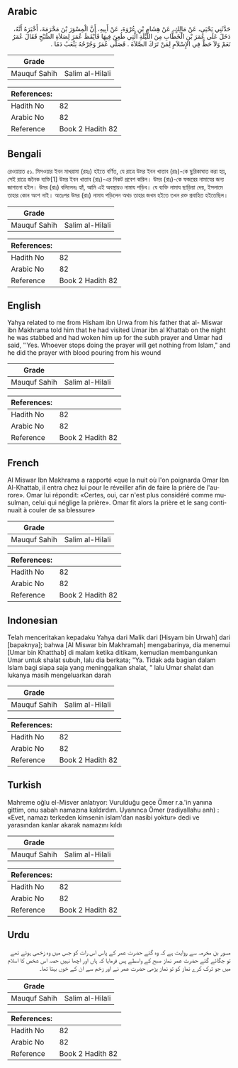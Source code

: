 ## Arabic


<div dir="rtl" lang="ar" style={{fontSize:'larger',backgroundColor:'#f8f9fa',padding:20}}>
حَدَّثَنِي يَحْيَى، عَنْ مَالِكٍ، عَنْ هِشَامِ بْنِ عُرْوَةَ، عَنْ أَبِيهِ، أَنَّ الْمِسْوَرَ بْنَ مَخْرَمَةَ، أَخْبَرَهُ أَنَّهُ، دَخَلَ عَلَى عُمَرَ بْنِ الْخَطَّابِ مِنَ اللَّيْلَةِ الَّتِي طُعِنَ فِيهَا فَأَيْقَظَ عُمَرَ لِصَلاَةِ الصُّبْحِ فَقَالَ عُمَرُ نَعَمْ وَلاَ حَظَّ فِي الإِسْلاَمِ لِمَنْ تَرَكَ الصَّلاَةَ ‏.‏ فَصَلَّى عُمَرُ وَجُرْحُهُ يَثْعَبُ دَمًا ‏.‏
</div>
<div style={{backgroundColor:'#f8f9fa',padding:20, marginBottom: 10}}><table> <thead> <tr> <th>Grade</th> <th></th> </tr> </thead> <tbody> <tr><td>Mauquf Sahih</td><td>Salim al-Hilali</td></tr></tbody></table><table> <thead> <tr> <th>References:</th> <th></th> </tr> </thead> <tbody><tr><td>Hadith No</td><td>82</td></tr><tr><td>Arabic No</td><td>82</td></tr><tr><td>Reference</td><td>Book 2 Hadith 82</td></tr></tbody></table></div>

## Bengali


<div dir="ltr" lang="bn" style={{fontSize:'larger',backgroundColor:'#f8f9fa',padding:20}}>
রেওয়ায়ত ৫১. মিসওয়ার ইবন মাখরামা (রহঃ) হইতে বর্ণিত, যে রাত্রে উমর ইবন খাত্তাব (রাঃ)-কে ছুরিকাঘাত করা হয়, সেই রাত্রে জনৈক ব্যক্তি[1] উমর ইবন খাত্তাব (রাঃ)-এর নিকট প্রবেশ করিল। উমর (রাঃ)-কে ফজরের নামাযের জন্য জাগানো হইল। উমর (রাঃ) বলিলেনঃ হ্যাঁ, আমি এই অবস্থায়ও নামায পড়িব। যে ব্যক্তি নামায ছাড়িয়া দেয়, ইসলামে তাহার কোন অংশ নাই। অতঃপর উমর (রাঃ) নামায পড়িলেন অথচ তাহার জখম হইতে তখন রক্ত প্রবাহিত হইতেছিল।
</div>
<div style={{backgroundColor:'#f8f9fa',padding:20, marginBottom: 10}}><table> <thead> <tr> <th>Grade</th> <th></th> </tr> </thead> <tbody> <tr><td>Mauquf Sahih</td><td>Salim al-Hilali</td></tr></tbody></table><table> <thead> <tr> <th>References:</th> <th></th> </tr> </thead> <tbody><tr><td>Hadith No</td><td>82</td></tr><tr><td>Arabic No</td><td>82</td></tr><tr><td>Reference</td><td>Book 2 Hadith 82</td></tr></tbody></table></div>

## English


<div dir="ltr" lang="en" style={{fontSize:'larger',backgroundColor:'#f8f9fa',padding:20}}>
Yahya related to me from Hisham ibn Urwa from his father that al- Miswar ibn Makhrama told him that he had visited Umar ibn al Khattab on the night he was stabbed and had woken him up for the subh prayer and Umar had said, ''Yes. Whoever stops doing the prayer will get nothing from Islam," and he did the prayer with blood pouring from his wound
</div>
<div style={{backgroundColor:'#f8f9fa',padding:20, marginBottom: 10}}><table> <thead> <tr> <th>Grade</th> <th></th> </tr> </thead> <tbody> <tr><td>Mauquf Sahih</td><td>Salim al-Hilali</td></tr></tbody></table><table> <thead> <tr> <th>References:</th> <th></th> </tr> </thead> <tbody><tr><td>Hadith No</td><td>82</td></tr><tr><td>Arabic No</td><td>82</td></tr><tr><td>Reference</td><td>Book 2 Hadith 82</td></tr></tbody></table></div>

## French


<div dir="ltr" lang="fr" style={{fontSize:'larger',backgroundColor:'#f8f9fa',padding:20}}>
Al Miswar Ibn Makhrama a rapporté «que la nuit où l'on poignarda Omar Ibn Al-Khattab, il entra chez lui pour le réveiller afin de faire la prière de l'aurore». Omar lui répondit: «Certes, oui, car n'est plus considéré comme musulman, celui qui néglige la prière». Omar fit alors la prière et le sang continuait à couler de sa blessure»
</div>
<div style={{backgroundColor:'#f8f9fa',padding:20, marginBottom: 10}}><table> <thead> <tr> <th>Grade</th> <th></th> </tr> </thead> <tbody> <tr><td>Mauquf Sahih</td><td>Salim al-Hilali</td></tr></tbody></table><table> <thead> <tr> <th>References:</th> <th></th> </tr> </thead> <tbody><tr><td>Hadith No</td><td>82</td></tr><tr><td>Arabic No</td><td>82</td></tr><tr><td>Reference</td><td>Book 2 Hadith 82</td></tr></tbody></table></div>

## Indonesian


<div dir="ltr" lang="id" style={{fontSize:'larger',backgroundColor:'#f8f9fa',padding:20}}>
Telah menceritakan kepadaku Yahya dari Malik dari [Hisyam bin Urwah] dari [bapaknya]; bahwa [Al Miswar bin Makhramah] mengabarinya, dia menemui [Umar bin Khatthab] di malam ketika ditikam, kemudian membangunkan Umar untuk shalat subuh, lalu dia berkata; "Ya. Tidak ada bagian dalam Islam bagi siapa saja yang meninggalkan shalat, " lalu Umar shalat dan lukanya masih mengeluarkan darah
</div>
<div style={{backgroundColor:'#f8f9fa',padding:20, marginBottom: 10}}><table> <thead> <tr> <th>Grade</th> <th></th> </tr> </thead> <tbody> <tr><td>Mauquf Sahih</td><td>Salim al-Hilali</td></tr></tbody></table><table> <thead> <tr> <th>References:</th> <th></th> </tr> </thead> <tbody><tr><td>Hadith No</td><td>82</td></tr><tr><td>Arabic No</td><td>82</td></tr><tr><td>Reference</td><td>Book 2 Hadith 82</td></tr></tbody></table></div>

## Turkish


<div dir="ltr" lang="tr" style={{fontSize:'larger',backgroundColor:'#f8f9fa',padding:20}}>
Mahreme oğlu el-Misver anlatıyor: Vurulduğu gece Ömer r.a.'in yanına gittim, onu sabah namazına kaldırdım. Uyanınca Ömer (radiyallahu anh) : «Evet, namazı terkeden kimsenin islam'dan nasibi yoktur» dedi ve yarasından kanlar akarak namazını kıldı
</div>
<div style={{backgroundColor:'#f8f9fa',padding:20, marginBottom: 10}}><table> <thead> <tr> <th>Grade</th> <th></th> </tr> </thead> <tbody> <tr><td>Mauquf Sahih</td><td>Salim al-Hilali</td></tr></tbody></table><table> <thead> <tr> <th>References:</th> <th></th> </tr> </thead> <tbody><tr><td>Hadith No</td><td>82</td></tr><tr><td>Arabic No</td><td>82</td></tr><tr><td>Reference</td><td>Book 2 Hadith 82</td></tr></tbody></table></div>

## Urdu


<div dir="rtl" lang="ur" style={{fontSize:'larger',backgroundColor:'#f8f9fa',padding:20}}>
مسور بن مخرمہ سے روایت ہے کہ وہ گئے حضرت عمر کے پاس اس رات کو جس میں وہ زخمی ہوئے تھے تو جگائے گئے حضرت عمر نماز صبح کے واسطے پس فرمایا کہ ہاں اور اچھا نہیں حصہ اس شخص کا اسلام میں جو ترک کرے نماز کو تو نماز پڑھی حضرت عمر نے اور زخم سے ان کے خوں بہتا تھا۔
</div>
<div style={{backgroundColor:'#f8f9fa',padding:20, marginBottom: 10}}><table> <thead> <tr> <th>Grade</th> <th></th> </tr> </thead> <tbody> <tr><td>Mauquf Sahih</td><td>Salim al-Hilali</td></tr></tbody></table><table> <thead> <tr> <th>References:</th> <th></th> </tr> </thead> <tbody><tr><td>Hadith No</td><td>82</td></tr><tr><td>Arabic No</td><td>82</td></tr><tr><td>Reference</td><td>Book 2 Hadith 82</td></tr></tbody></table></div>